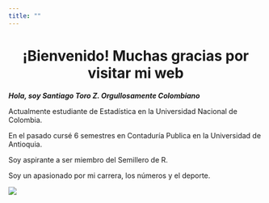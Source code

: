 ```yaml
---
title: ""
---
```

<center>
<h1>¡Bienvenido! Muchas gracias por visitar mi web</h1>
</center>

_**Hola, soy Santiago Toro Z. Orgullosamente Colombiano**_


Actualmente estudiante de Estadística en la Universidad Nacional de Colombia. 

En el pasado cursé 6 semestres en Contaduría Publica en la Universidad de Antioquia.

Soy aspirante a ser miembro del Semillero de R.

Soy un apasionado por mi carrera, los números y el deporte.

![](fotoun.jpg)